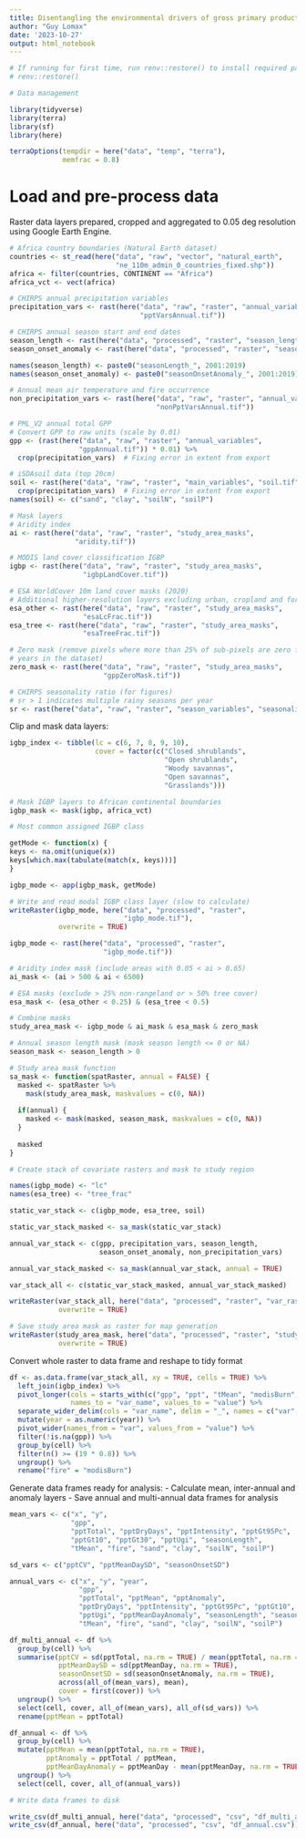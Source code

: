 ```yaml
---
title: Disentangling the environmental drivers of gross primary productivity in African rangelands - data preparation
author: "Guy Lomax"
date: '2023-10-27'
output: html_notebook
---
```



```r

# If running for first time, run renv::restore() to install required packages
# renv::restore()

# Data management

library(tidyverse)
library(terra)
library(sf)
library(here)

terraOptions(tempdir = here("data", "temp", "terra"),
             memfrac = 0.8)

```


# Load and pre-process data

Raster data layers prepared, cropped and aggregated to 0.05 deg resolution
using Google Earth Engine.


```r

# Africa country boundaries (Natural Earth dataset)
countries <- st_read(here("data", "raw", "vector", "natural_earth",
                          "ne_110m_admin_0_countries_fixed.shp"))
africa <- filter(countries, CONTINENT == "Africa")
africa_vct <- vect(africa)

# CHIRPS annual precipitation variables
precipitation_vars <- rast(here("data", "raw", "raster", "annual_variables",
                                "pptVarsAnnual.tif"))

# CHIRPS annual season start and end dates 
season_length <- rast(here("data", "processed", "raster", "season_length_annual.tif"))
season_onset_anomaly <- rast(here("data", "processed", "raster", "season_onset_anomaly.tif"))

names(season_length) <- paste0("seasonLength_", 2001:2019)
names(season_onset_anomaly) <- paste0("seasonOnsetAnomaly_", 2001:2019)

# Annual mean air temperature and fire occurrence
non_precipitation_vars <- rast(here("data", "raw", "raster", "annual_variables",
                                    "nonPptVarsAnnual.tif"))

# PML_V2 annual total GPP  
# Convert GPP to raw units (scale by 0.01)
gpp <- (rast(here("data", "raw", "raster", "annual_variables",
                 "gppAnnual.tif")) * 0.01) %>%
  crop(precipitation_vars)  # Fixing error in extent from export

# iSDAsoil data (top 20cm)
soil <- rast(here("data", "raw", "raster", "main_variables", "soil.tif")) %>%
  crop(precipitation_vars)  # Fixing error in extent from export
names(soil) <- c("sand", "clay", "soilN", "soilP")

# Mask layers
# Aridity index
ai <- rast(here("data", "raw", "raster", "study_area_masks",
                "aridity.tif"))

# MODIS land cover classification IGBP
igbp <- rast(here("data", "raw", "raster", "study_area_masks",
                  "igbpLandCover.tif"))

# ESA WorldCover 10m land cover masks (2020)
# Additional higher-resolution layers excluding urban, cropland and forested land
esa_other <- rast(here("data", "raw", "raster", "study_area_masks",
                  "esaLcFrac.tif"))
esa_tree <- rast(here("data", "raw", "raster", "study_area_masks",
                  "esaTreeFrac.tif"))

# Zero mask (remove pixels where more than 25% of sub-pixels are zero for all
# years in the dataset)
zero_mask <- rast(here("data", "raw", "raster", "study_area_masks",
                       "gppZeroMask.tif"))

# CHIRPS seasonality ratio (for figures)
# sr > 1 indicates multiple rainy seasons per year
sr <- rast(here("data", "raw", "raster", "season_variables", "seasonalityRatio.tif"))

```


Clip and mask data layers:

```r

igbp_index <- tibble(lc = c(6, 7, 8, 9, 10),
                     cover = factor(c("Closed shrublands",
                                      "Open shrublands",
                                      "Woody savannas",
                                      "Open savannas",
                                      "Grasslands")))

# Mask IGBP layers to African continental boundaries
igbp_mask <- mask(igbp, africa_vct)

# Most common assigned IGBP class

getMode <- function(x) {
keys <- na.omit(unique(x))
keys[which.max(tabulate(match(x, keys)))]
}

igbp_mode <- app(igbp_mask, getMode)

# Write and read modal IGBP class layer (slow to calculate)
writeRaster(igbp_mode, here("data", "processed", "raster",
                            "igbp_mode.tif"),
            overwrite = TRUE)

igbp_mode <- rast(here("data", "processed", "raster",
                       "igbp_mode.tif"))

# Aridity index mask (include areas with 0.05 < ai > 0.65)
ai_mask <- (ai > 500 & ai < 6500)

# ESA masks (exclude > 25% non-rangeland or > 50% tree cover)
esa_mask <- (esa_other < 0.25) & (esa_tree < 0.5)

# Combine masks
study_area_mask <- igbp_mode & ai_mask & esa_mask & zero_mask

# Annual season length mask (mask season length <= 0 or NA)
season_mask <- season_length > 0

# Study area mask function
sa_mask <- function(spatRaster, annual = FALSE) {
  masked <- spatRaster %>%
    mask(study_area_mask, maskvalues = c(0, NA))
  
  if(annual) {
    masked <- mask(masked, season_mask, maskvalues = c(0, NA))
  }
  
  masked
}

# Create stack of covariate rasters and mask to study region

names(igbp_mode) <- "lc"
names(esa_tree) <- "tree_frac"

static_var_stack <- c(igbp_mode, esa_tree, soil)

static_var_stack_masked <- sa_mask(static_var_stack)

annual_var_stack <- c(gpp, precipitation_vars, season_length,
                      season_onset_anomaly, non_precipitation_vars)

annual_var_stack_masked <- sa_mask(annual_var_stack, annual = TRUE)

var_stack_all <- c(static_var_stack_masked, annual_var_stack_masked)

writeRaster(var_stack_all, here("data", "processed", "raster", "var_raster_stack.tif"),
            overwrite = TRUE)

# Save study area mask as raster for map generation
writeRaster(study_area_mask, here("data", "processed", "raster", "study_area_mask.tif"),
            overwrite = TRUE)

```

Convert whole raster to data frame and reshape to tidy format

```r

df <- as.data.frame(var_stack_all, xy = TRUE, cells = TRUE) %>%
  left_join(igbp_index) %>%
  pivot_longer(cols = starts_with(c("gpp", "ppt", "tMean", "modisBurn", "season")),
               names_to = "var_name", values_to = "value") %>%
  separate_wider_delim(cols = "var_name", delim = "_", names = c("var", "year")) %>%
  mutate(year = as.numeric(year)) %>%
  pivot_wider(names_from = "var", values_from = "value") %>%
  filter(!is.na(gpp)) %>%
  group_by(cell) %>%
  filter(n() >= (19 * 0.8)) %>%
  ungroup() %>%
  rename("fire" = "modisBurn")


```

Generate data frames ready for analysis:
- Calculate mean, inter-annual and anomaly layers
- Save annual and multi-annual data frames for analysis

``` r

mean_vars <- c("x", "y",
               "gpp",
               "pptTotal", "pptDryDays", "pptIntensity", "pptGt95Pc", 
               "pptGt10", "pptGt30", "pptUgi", "seasonLength",
               "tMean", "fire", "sand", "clay", "soilN", "soilP")

sd_vars <- c("pptCV", "pptMeanDaySD", "seasonOnsetSD")

annual_vars <- c("x", "y", "year",
                 "gpp",
                 "pptTotal", "pptMean", "pptAnomaly",
                 "pptDryDays", "pptIntensity", "pptGt95Pc", "pptGt10", "pptGt30",
                 "pptUgi", "pptMeanDayAnomaly", "seasonLength", "seasonOnsetAnomaly",
                 "tMean", "fire", "sand", "clay", "soilN", "soilP")

df_multi_annual <- df %>%
  group_by(cell) %>%
  summarise(pptCV = sd(pptTotal, na.rm = TRUE) / mean(pptTotal, na.rm = TRUE),
            pptMeanDaySD = sd(pptMeanDay, na.rm = TRUE),
            seasonOnsetSD = sd(seasonOnsetAnomaly, na.rm = TRUE),
            across(all_of(mean_vars), mean),
            cover = first(cover)) %>%
  ungroup() %>%
  select(cell, cover, all_of(mean_vars), all_of(sd_vars)) %>%
  rename(pptMean = pptTotal)

df_annual <- df %>%
  group_by(cell) %>%
  mutate(pptMean = mean(pptTotal, na.rm = TRUE),
         pptAnomaly = pptTotal / pptMean,
         pptMeanDayAnomaly = pptMeanDay - mean(pptMeanDay, na.rm = TRUE)) %>%
  ungroup() %>%
  select(cell, cover, all_of(annual_vars))

# Write data frames to disk

write_csv(df_multi_annual, here("data", "processed", "csv", "df_multi_annual.csv"))
write_csv(df_annual, here("data", "processed", "csv", "df_annual.csv"))

```
